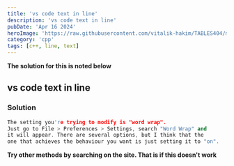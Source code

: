 ```yaml
---
title: 'vs code text in line'
description: 'vs code text in line'
pubDate: 'Apr 16 2024'
heroImage: 'https://raw.githubusercontent.com/vitalik-hakim/TABLES404/main/error_b/c++.png'
category: 'cpp'
tags: [c++, line, text]
---
```


**The solution for this is noted below**

## vs code text in line

### Solution

```cpp
The setting you're trying to modify is "word wrap".
Just go to File > Preferences > Settings, search "Word Wrap" and
it will appear. There are several options, but I think that the
one that achieves the behaviour you want is just setting it to "on".
```

**Try other methods by searching on the site. That is if this doesn't work**
